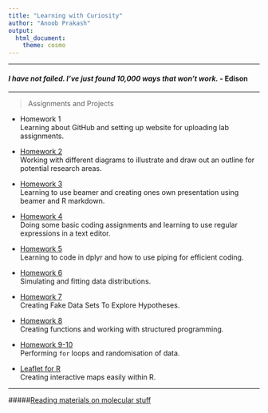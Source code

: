 ```yaml
---
title: "Learning with Curiosity"
author: "Anoob Prakash"
output: 
  html_document: 
    theme: cosmo
---
```

***
#### _I have not failed. I've just found 10,000 ways that won't work._ - Edison
***
>Assignments and Projects

* Homework 1  
 Learning about GitHub and setting up website for uploading lab assignments. 

* [Homework 2](homework2.html)  
Working with different diagrams to illustrate and draw out an outline for potential research areas.
 
* [Homework 3](NotesBeamer.pdf)  
Learning to use beamer and creating ones own presentation using beamer and R markdown.  

* [Homework 4](Homework4RegularExpressions.html)  
Doing some basic coding assignments and learning  to use regular expressions in a text editor.

* [Homework 5](Homework5dplyr.html)  
Learning to code in dplyr and how to use piping for efficient coding.

* [Homework 6](Homework6DataDistribution.html)  
Simulating and fitting data distributions.

* [Homework 7](Homework7CFakedata.html)  
Creating Fake Data Sets To Explore Hypotheses.

* [Homework 8](Homework8StructuredProgramming.html)   
Creating functions and working with structured programming.  

* [Homework 9-10](Homework10Looping.html)   
Performing `for` loops and randomisation of data.  

* [Leaflet for R](leafletR.html)   
Creating interactive maps easily within R. 

***
#####[Reading materials on molecular stuff](https://www.molecularecologist.com)